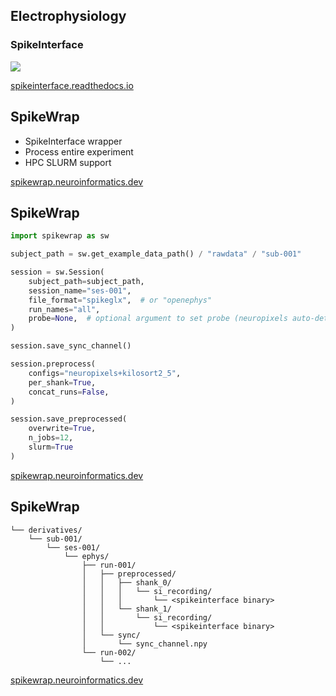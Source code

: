 ## Electrophysiology

### SpikeInterface
![](img/electrophysiology/spikeinterface.png)

::: footer
[spikeinterface.readthedocs.io](https://spikeinterface.readthedocs.io/en/stable/)
:::

## SpikeWrap

- SpikeInterface wrapper
- Process entire experiment
- HPC SLURM support

::: footer
[spikewrap.neuroinformatics.dev](https://spikewrap.neuroinformatics.dev/)
:::

## SpikeWrap {.smaller}
```python
import spikewrap as sw

subject_path = sw.get_example_data_path() / "rawdata" / "sub-001"

session = sw.Session(
    subject_path=subject_path,
    session_name="ses-001",
    file_format="spikeglx",  # or "openephys"
    run_names="all",
    probe=None,  # optional argument to set probe (neuropixels auto-detected)
)

session.save_sync_channel()

session.preprocess(
    configs="neuropixels+kilosort2_5",
    per_shank=True,
    concat_runs=False,
)

session.save_preprocessed(
    overwrite=True,
    n_jobs=12,
    slurm=True
)
```

::: footer
[spikewrap.neuroinformatics.dev](https://spikewrap.neuroinformatics.dev/)
:::

## SpikeWrap {.smaller}
```
└── derivatives/
    └── sub-001/
        └── ses-001/
            └── ephys/
                ├── run-001/
                │   ├── preprocessed/
                │   │   ├── shank_0/
                │   │   │   └── si_recording/
                │   │   │       └── <spikeinterface binary>
                │   │   └── shank_1/
                │   │       └── si_recording/
                │   │           └── <spikeinterface binary>      
                │   └── sync/
                │       └── sync_channel.npy
                └── run-002/
                    └── ...    
```

::: footer
[spikewrap.neuroinformatics.dev](https://spikewrap.neuroinformatics.dev/)
:::